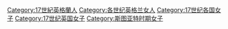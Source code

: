 [[Category:17世紀英格蘭人|Category:17世紀英格蘭人]]
[[Category:各世纪英格兰女人|Category:各世纪英格兰女人]]
[[Category:17世纪各国女子|Category:17世纪各国女子]]
[[Category:17世纪英国女子|Category:17世纪英国女子]]
[[Category:斯图亚特时期女子|Category:斯图亚特时期女子]]